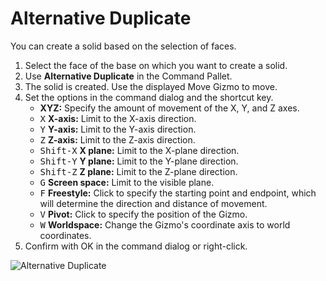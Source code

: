 
# Alternative Duplicate

<Reference shortcut="Alt-D" command="Alternative Duplicate" button="Left of Command Bar" />

You can create a solid based on the selection of faces.

1. Select the face of the base on which you want to create a solid.
2. Use **Alternative Duplicate** in the Command Pallet.
3. The solid is created. Use the displayed Move Gizmo to move.
4. Set the options in the command dialog and the shortcut key.
    - **XYZ:** Specify the amount of movement of the X, Y, and Z axes.
    - <kbd>X</kbd> **X-axis:** Limit to the X-axis direction.
    - <kbd>Y</kbd> **Y-axis:** Limit to the Y-axis direction.
    - <kbd>Z</kbd> **Z-axis:** Limit to the Z-axis direction.
    - <kbd>Shift-X</kbd> **X plane:** Limit to the X-plane direction.
    - <kbd>Shift-Y</kbd> **Y plane:** Limit to the Y-plane direction.
    - <kbd>Shift-Z</kbd> **Z plane:** Limit to the Z-plane direction.
    - <kbd>G</kbd> **Screen space:** Limit to the visible plane.
    - <kbd>F</kbd> **Freestyle:** Click to specify the starting point and endpoint, which will determine the direction and distance of movement.
    - <kbd>V</kbd> **Pivot:** Click to specify the position of the Gizmo.
    - <kbd>W</kbd> **Worldspace:** Change the Gizmo's coordinate axis to world coordinates.
4. Confirm with OK in the command dialog or right-click.

![Alternative Duplicate](/img/alternative-duplicate.gif)
